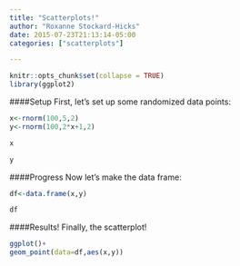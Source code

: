 ```yaml
---
title: "Scatterplots!"
author: "Roxanne Stockard-Hicks"
date: 2015-07-23T21:13:14-05:00
categories: ["scatterplots"]

---
```


```r
knitr::opts_chunk$set(collapse = TRUE)
library(ggplot2)
```
####Setup
First, let's set up some randomized data points:

```r
x<-rnorm(100,5,2)
y<-rnorm(100,2*x+1,2)

x
```

```r
y
```
####Progress
Now let's make the data frame:

```r
df<-data.frame(x,y)

df
```

####Results!
Finally, the scatterplot!

```r
ggplot()+
geom_point(data=df,aes(x,y))
```

